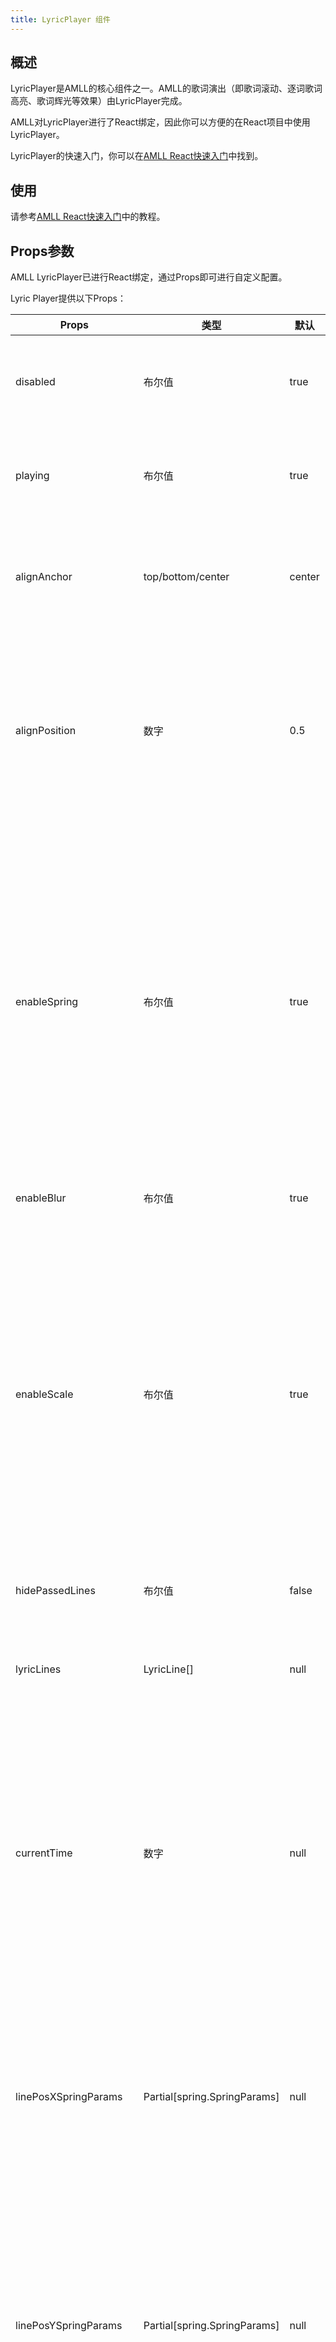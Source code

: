 ```yaml
---
title: LyricPlayer 组件
---
```


## 概述

LyricPlayer是AMLL的核心组件之一。AMLL的歌词演出（即歌词滚动、逐词歌词高亮、歌词辉光等效果）由LyricPlayer完成。

AMLL对LyricPlayer进行了React绑定，因此你可以方便的在React项目中使用LyricPlayer。

LyricPlayer的快速入门，你可以在[AMLL React快速入门](./quick-start)中找到。

## 使用

请参考[AMLL React快速入门](./quick-start)中的教程。

## Props参数

AMLL LyricPlayer已进行React绑定，通过Props即可进行自定义配置。

Lyric Player提供以下Props：

| Props | 类型 | 默认 | 作用 |
| --- | --- | --- | --- |
| disabled | 布尔值 | true  | 是否演出部分效果，目前会控制播放间奏点的动画的播放暂停与否 |
| playing | 布尔值 | true | 是否演出部分效果，目前会控制播放间奏点的动画的播放暂停与否 |
| alignAnchor | top/bottom/center | center | 设置歌词行的对齐方式，分别向目标歌词行的顶部/底部/垂直中心对齐|
| alignPosition | 数字 | 0.5 | 设置默认的歌词行对齐位置，相对于整个歌词播放组件的大小位置。可以设置一个 0.0-1.0 之间的任意数字，代表组件高度由上到下的比例位置 |
| enableSpring | 布尔值 | true | 设置是否使用物理弹簧算法实现歌词动画效果。如果启用，则会通过弹簧算法实时处理歌词位置，但是需要性能足够强劲的电脑方可流畅运行；如果不启用，则会回退到基于 `transition` 的过渡效果，对低性能的机器比较友好，但是效果会比较单一 |
| enableBlur | 布尔值 | true | 设置是否启用歌词行的模糊效果 |
| enableScale | 布尔值 | true | 设置是否使用物理弹簧算法实现歌词动画效果。如果启用，则会通过弹簧算法实时处理歌词位置，但是需要性能足够强劲的电脑方可流畅运行； 如果不启用，则会回退到基于 `transition` 的过渡效果，对低性能的机器比较友好，但是效果会比较单一|
| hidePassedLines | 布尔值 | false | 设置是否隐藏已经播放过的歌词行 |
| lyricLines | LyricLine[] |null| 设置当前播放歌词，要注意传入后这个数组内的信息不得修改，否则会发生错误 |
| currentTime | 数字 | null | 设置当前播放进度，单位为毫秒且**必须是整数**，此时将会更新内部的歌词进度信息。内部会根据调用间隔和播放进度自动决定如何滚动和显示歌词，所以这个的调用频率越快越准确越好 |
| linePosXSpringParams| Partial[spring.SpringParams] | null | 设置所有歌词行在​纵坐标上的弹簧属性，包括重量、弹力和阻力。params 需要设置的弹簧属性，提供的属性将会覆盖原来的属性，未提供的属性将会保持原样 |
| linePosYSpringParams | Partial[spring.SpringParams] | null | 设置所有歌词行在​纵坐标上的弹簧属性，包括重量、弹力和阻力。params 需要设置的弹簧属性，提供的属性将会覆盖原来的属性，未提供的属性将会保持原样 |
| lineScaleSpringParams | Partial[spring.SpringParams] | null | 设置所有歌词行在​缩放大小上的弹簧属性，包括重量、弹力和阻力。 params 需要设置的弹簧属性，提供的属性将会覆盖原来的属性，未提供的属性将会保持原样 |
| bottomLine | ReactNode | null | 在一个特殊的底栏元素内加入指定元素，默认是空白的，可以往内部添加任意元素。这个元素始终在歌词的底部，可以用于显示歌曲创作者等信息 |
| onLyricLineClick | (line: LyricLineMouseEvent) => void | null | 当某个歌词行被左键点击时触发的事件。line 歌词行的事件对象，可以访问到对应的歌词行信息和歌词行索引|
| onLyricLineContextMenu | (line: LyricLineMouseEvent) => void | null | 当某个歌词行被右键点击时触发的事件。line 歌词行的事件对象，可以访问到对应的歌词行信息和歌词行索引|
